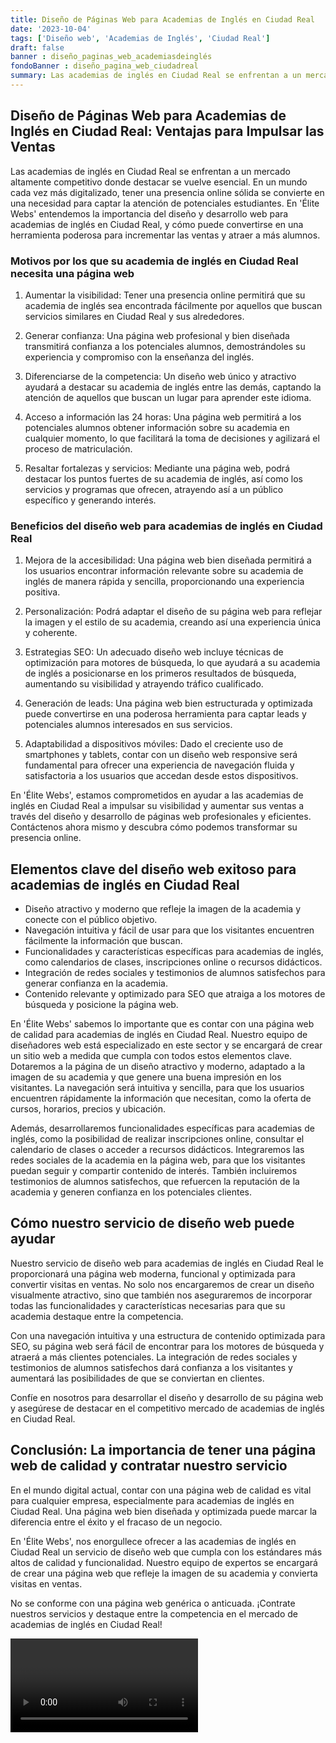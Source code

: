 ```yaml
---
title: Diseño de Páginas Web para Academias de Inglés en Ciudad Real
date: '2023-10-04'
tags: ['Diseño web', 'Academias de Inglés', 'Ciudad Real']
draft: false
banner : diseño_paginas_web_academiasdeinglés
fondoBanner : diseño_pagina_web_ciudadreal
summary: Las academias de inglés en Ciudad Real se enfrentan a un mercado altamente competitivo donde destacar se vuelve esencial. En un mundo cada vez más digitalizado, tener una presencia online sólida se convierte en una necesidad para captar la atención de potenciales estudiantes. En 'Élite Webs' entendemos la importancia del diseño y desarrollo web para academias de inglés en Ciudad Real, y cómo puede convertirse en una herramienta poderosa para incrementar las ventas y atraer a más alumnos.
---
```


## Diseño de Páginas Web para Academias de Inglés en Ciudad Real: Ventajas para Impulsar las Ventas

Las academias de inglés en Ciudad Real se enfrentan a un mercado altamente competitivo donde destacar se vuelve esencial. En un mundo cada vez más digitalizado, tener una presencia online sólida se convierte en una necesidad para captar la atención de potenciales estudiantes. En 'Élite Webs' entendemos la importancia del diseño y desarrollo web para academias de inglés en Ciudad Real, y cómo puede convertirse en una herramienta poderosa para incrementar las ventas y atraer a más alumnos.

### Motivos por los que su academia de inglés en Ciudad Real necesita una página web

1. Aumentar la visibilidad: Tener una presencia online permitirá que su academia de inglés sea encontrada fácilmente por aquellos que buscan servicios similares en Ciudad Real y sus alrededores.

2. Generar confianza: Una página web profesional y bien diseñada transmitirá confianza a los potenciales alumnos, demostrándoles su experiencia y compromiso con la enseñanza del inglés.

3. Diferenciarse de la competencia: Un diseño web único y atractivo ayudará a destacar su academia de inglés entre las demás, captando la atención de aquellos que buscan un lugar para aprender este idioma.

4. Acceso a información las 24 horas: Una página web permitirá a los potenciales alumnos obtener información sobre su academia en cualquier momento, lo que facilitará la toma de decisiones y agilizará el proceso de matriculación.

5. Resaltar fortalezas y servicios: Mediante una página web, podrá destacar los puntos fuertes de su academia de inglés, así como los servicios y programas que ofrecen, atrayendo así a un público específico y generando interés.

### Beneficios del diseño web para academias de inglés en Ciudad Real

1. Mejora de la accesibilidad: Una página web bien diseñada permitirá a los usuarios encontrar información relevante sobre su academia de inglés de manera rápida y sencilla, proporcionando una experiencia positiva.

2. Personalización: Podrá adaptar el diseño de su página web para reflejar la imagen y el estilo de su academia, creando así una experiencia única y coherente.

3. Estrategias SEO: Un adecuado diseño web incluye técnicas de optimización para motores de búsqueda, lo que ayudará a su academia de inglés a posicionarse en los primeros resultados de búsqueda, aumentando su visibilidad y atrayendo tráfico cualificado.

4. Generación de leads: Una página web bien estructurada y optimizada puede convertirse en una poderosa herramienta para captar leads y potenciales alumnos interesados en sus servicios.

5. Adaptabilidad a dispositivos móviles: Dado el creciente uso de smartphones y tablets, contar con un diseño web responsive será fundamental para ofrecer una experiencia de navegación fluida y satisfactoria a los usuarios que accedan desde estos dispositivos.

En 'Élite Webs', estamos comprometidos en ayudar a las academias de inglés en Ciudad Real a impulsar su visibilidad y aumentar sus ventas a través del diseño y desarrollo de páginas web profesionales y eficientes. Contáctenos ahora mismo y descubra cómo podemos transformar su presencia online.

<GifSeo />

<Cta />

## Elementos clave del diseño web exitoso para academias de inglés en Ciudad Real

- Diseño atractivo y moderno que refleje la imagen de la academia y conecte con el público objetivo.
- Navegación intuitiva y fácil de usar para que los visitantes encuentren fácilmente la información que buscan.
- Funcionalidades y características específicas para academias de inglés, como calendarios de clases, inscripciones online o recursos didácticos.
- Integración de redes sociales y testimonios de alumnos satisfechos para generar confianza en la academia.
- Contenido relevante y optimizado para SEO que atraiga a los motores de búsqueda y posicione la página web.

En 'Élite Webs' sabemos lo importante que es contar con una página web de calidad para academias de inglés en Ciudad Real. Nuestro equipo de diseñadores web está especializado en este sector y se encargará de crear un sitio web a medida que cumpla con todos estos elementos clave. Dotaremos a la página de un diseño atractivo y moderno, adaptado a la imagen de su academia y que genere una buena impresión en los visitantes. La navegación será intuitiva y sencilla, para que los usuarios encuentren rápidamente la información que necesitan, como la oferta de cursos, horarios, precios y ubicación.

Además, desarrollaremos funcionalidades específicas para academias de inglés, como la posibilidad de realizar inscripciones online, consultar el calendario de clases o acceder a recursos didácticos. Integraremos las redes sociales de la academia en la página web, para que los visitantes puedan seguir y compartir contenido de interés. También incluiremos testimonios de alumnos satisfechos, que refuercen la reputación de la academia y generen confianza en los potenciales clientes.

## Cómo nuestro servicio de diseño web puede ayudar

Nuestro servicio de diseño web para academias de inglés en Ciudad Real le proporcionará una página web moderna, funcional y optimizada para convertir visitas en ventas. No solo nos encargaremos de crear un diseño visualmente atractivo, sino que también nos aseguraremos de incorporar todas las funcionalidades y características necesarias para que su academia destaque entre la competencia.

Con una navegación intuitiva y una estructura de contenido optimizada para SEO, su página web será fácil de encontrar para los motores de búsqueda y atraerá a más clientes potenciales. La integración de redes sociales y testimonios de alumnos satisfechos dará confianza a los visitantes y aumentará las posibilidades de que se conviertan en clientes.

Confíe en nosotros para desarrollar el diseño y desarrollo de su página web y asegúrese de destacar en el competitivo mercado de academias de inglés en Ciudad Real.

## Conclusión: La importancia de tener una página web de calidad y contratar nuestro servicio

En el mundo digital actual, contar con una página web de calidad es vital para cualquier empresa, especialmente para academias de inglés en Ciudad Real. Una página web bien diseñada y optimizada puede marcar la diferencia entre el éxito y el fracaso de un negocio.

En 'Élite Webs', nos enorgullece ofrecer a las academias de inglés en Ciudad Real un servicio de diseño web que cumpla con los estándares más altos de calidad y funcionalidad. Nuestro equipo de expertos se encargará de crear una página web que refleje la imagen de su academia y convierta visitas en ventas.

No se conforme con una página web genérica o anticuada. ¡Contrate nuestros servicios y destaque entre la competencia en el mercado de academias de inglés en Ciudad Real!

<Video />

<CtaBot job='Academias de Inglés' city='Ciudad Real'/>

<Gmaps query='Ciudad Real+españa+maps' />
